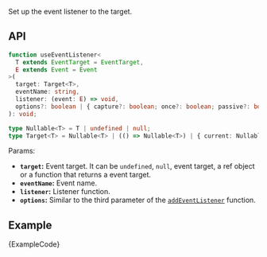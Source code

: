 
Set up the event listener to the target.

## API

```ts
function useEventListener<
  T extends EventTarget = EventTarget,
  E extends Event = Event
>(
  target: Target<T>,
  eventName: string,
  listener: (event: E) => void,
  options?: boolean | { capture?: boolean; once?: boolean; passive?: boolean }
): void;

type Nullable<T> = T | undefined | null;
type Target<T> = Nullable<T> | (() => Nullable<T>) | { current: Nullable<T> };
```

Params:

- **`target`:** Event target. It can be `undefined`, `null`, event target, a ref object or a function that returns a event target.
- **`eventName`:** Event name.
- **`listener`:** Listener function.
- **`options`:** Similar to the third parameter of the [`addEventListener`](https://developer.mozilla.org/en-US/docs/Web/API/EventTarget/addEventListener) function.

## Example

<ExampleBlock>
  <Example />
</ExampleBlock>
<CodeBlock language="tsx">{ExampleCode}</CodeBlock>
